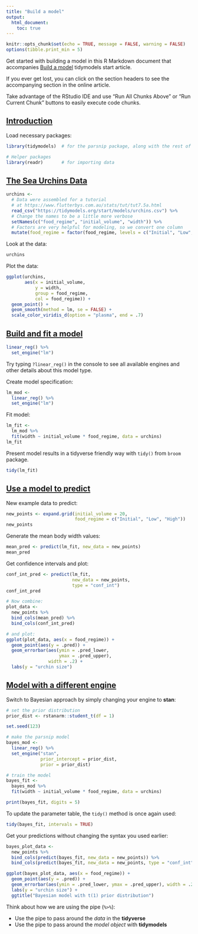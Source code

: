 ```yaml
---
title: "Build a model"
output: 
  html_document:
    toc: true
---
```


```r
knitr::opts_chunk$set(echo = TRUE, message = FALSE, warning = FALSE)
options(tibble.print_min = 5)
```

Get started with building a model in this R Markdown document that accompanies [Build a model](https://www.tidymodels.org/start/models/) tidymodels start article.

If you ever get lost, you can click on the section headers to see the accompanying section in the online article.

Take advantage of the RStudio IDE and use "Run All Chunks Above" or "Run Current Chunk" buttons to easily execute code chunks.


## [Introduction](https://www.tidymodels.org/start/models/#intro)

Load necessary packages:

```r
library(tidymodels)  # for the parsnip package, along with the rest of tidymodels

# Helper packages
library(readr)       # for importing data
```


## [The Sea Urchins Data](https://www.tidymodels.org/start/models/#data)


```r
urchins <-
  # Data were assembled for a tutorial 
  # at https://www.flutterbys.com.au/stats/tut/tut7.5a.html
  read_csv("https://tidymodels.org/start/models/urchins.csv") %>% 
  # Change the names to be a little more verbose
  setNames(c("food_regime", "initial_volume", "width")) %>% 
  # Factors are very helpful for modeling, so we convert one column
  mutate(food_regime = factor(food_regime, levels = c("Initial", "Low", "High")))
```

Look at the data:

```r
urchins
```

Plot the data: 

```r
ggplot(urchins,
       aes(x = initial_volume, 
           y = width, 
           group = food_regime, 
           col = food_regime)) + 
  geom_point() + 
  geom_smooth(method = lm, se = FALSE) +
  scale_color_viridis_d(option = "plasma", end = .7)
```

## [Build and fit a model](https://www.tidymodels.org/start/models/#build-model)

```r
linear_reg() %>% 
  set_engine("lm")

```

Try typing `?linear_reg()` in the console to see all available engines and other details about this model type.

Create model specification:

```r
lm_mod <- 
  linear_reg() %>% 
  set_engine("lm")
```

Fit model:

```r
lm_fit <- 
  lm_mod %>% 
  fit(width ~ initial_volume * food_regime, data = urchins)
lm_fit
```

Present model results in a tidyverse friendly way with `tidy()` from `broom` package.

```r
tidy(lm_fit)
```

## [Use a model to predict](https://www.tidymodels.org/start/models/#predict-model)

New example data to predict:

```r
new_points <- expand.grid(initial_volume = 20, 
                          food_regime = c("Initial", "Low", "High"))
new_points
```

Generate the mean body width values: 

```r
mean_pred <- predict(lm_fit, new_data = new_points)
mean_pred
```

Get confidence intervals and plot:

```r
conf_int_pred <- predict(lm_fit, 
                         new_data = new_points, 
                         type = "conf_int")
conf_int_pred

# Now combine: 
plot_data <- 
  new_points %>% 
  bind_cols(mean_pred) %>% 
  bind_cols(conf_int_pred)

# and plot:
ggplot(plot_data, aes(x = food_regime)) + 
  geom_point(aes(y = .pred)) + 
  geom_errorbar(aes(ymin = .pred_lower, 
                    ymax = .pred_upper),
                width = .2) + 
  labs(y = "urchin size")
```

## [Model with a different engine](https://www.tidymodels.org/start/models/#new-engine)

Switch to Bayesian approach by simply changing your engine to **stan**: 

```r
# set the prior distribution
prior_dist <- rstanarm::student_t(df = 1)

set.seed(123)

# make the parsnip model
bayes_mod <-   
  linear_reg() %>% 
  set_engine("stan", 
             prior_intercept = prior_dist, 
             prior = prior_dist) 

# train the model
bayes_fit <- 
  bayes_mod %>% 
  fit(width ~ initial_volume * food_regime, data = urchins)

print(bayes_fit, digits = 5)
```

To update the parameter table, the `tidy()` method is once again used: 

```r
tidy(bayes_fit, intervals = TRUE)
```

Get your predictions without changing the syntax you used earlier:

```r
bayes_plot_data <- 
  new_points %>% 
  bind_cols(predict(bayes_fit, new_data = new_points)) %>% 
  bind_cols(predict(bayes_fit, new_data = new_points, type = "conf_int"))

ggplot(bayes_plot_data, aes(x = food_regime)) + 
  geom_point(aes(y = .pred)) + 
  geom_errorbar(aes(ymin = .pred_lower, ymax = .pred_upper), width = .2) + 
  labs(y = "urchin size") + 
  ggtitle("Bayesian model with t(1) prior distribution")
```


Think about how we are using the pipe (`%>%`):

+ Use the pipe to pass around the _data_ in the **tidyverse**   
+ Use the pipe to pass around the _model object_ with **tidymodels**
